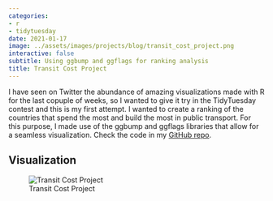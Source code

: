 ```yaml
---
categories:
- r
- tidytuesday
date: 2021-01-17
image: ../assets/images/projects/blog/transit_cost_project.png
interactive: false
subtitle: Using ggbump and ggflags for ranking analysis
title: Transit Cost Project
---
```


I have seen on Twitter the abundance of amazing visualizations made with R for the last copuple of weeks, so I wanted to give it try in the TidyTuesday contest and this is my first attempt. I wanted to create a ranking of the countries that spend the most and build the most in public transport. For this purpose, I made use of the ggbump and ggflags libraries that allow for a seamless visualization. Check the code in my [GitHub repo](https://github.com/ancazugo/TidyTuesday/tree/main/2021/Week_02_Transit_Cost_Project).

<!-- 
``` r
library(tidytuesdayR)
library(tidyverse)
library(countrycode)
library(ggbump)
library(ggflags)
```

``` r
df <- tt_load('2021-01-05')$transit_cost[1:537,]

df$start_year <- as.numeric(df$start_year)
df$end_year <- as.numeric(df$end_year)
df$real_cost <- as.numeric(df$real_cost)
df$country <- countrycode(df$country, origin = 'iso2c', destination = 'genc2c')
```

``` r
df_country <- df %>%
    group_by(country) %>%
    summarise(total_cost = sum(real_cost), total_length = sum(length)) %>%
    mutate(cost_length = total_cost / total_length) %>%
    slice_max(total_length, n = 20)
```

``` r
df_rank <- df_country %>%
    mutate(total_length_rank = 1:20) %>%
    arrange(desc(total_cost)) %>%
    mutate(total_cost_rank = 1:20) %>%
    arrange(desc(cost_length)) %>%
    mutate(cost_length_rank = 1:20) %>%
    select(country, ends_with('rank')) %>%
    pivot_longer(cols = ends_with('rank'), names_to = 'metric', values_to = 'rank') %>%
    mutate(metric = factor(metric, levels = c('total_cost_rank', 'cost_length_rank', 'total_length_rank'))) %>%
    mutate(continent = countrycode(country, origin = 'genc2c', destination = 'continent'))
```

``` r
ggplot(df_rank, aes(x = metric, y = rank, country = tolower(country), color = continent)) + 
    geom_bump(smooth = 10, size = 1.5, lineend = "round") +
    geom_flag(size = 10) + 
    scale_x_discrete(expand = expansion(mult = c(.05, .05)),
                     labels = c('total_cost_rank' = 'Total cost of lines \n(USD millions)', 'cost_length_rank' = 'Total cost per length of Line \n(USD millions / Km)', 'total_length_rank' = 'Total length of lines \n(Km)')) +
    scale_y_reverse(breaks = seq(1, 20, 1),
                    sec.axis = sec_axis(trans = ~.*1, name = "Second Axis", breaks = seq(1, 20, 1))) + 
    scale_color_brewer(type = 'qual', palette = 'Dark2') +
    labs(title = 'Cost and Length of Transit per Country',
         subtitle = 'Ranking of selected countries in terms of length, cost and cost/length of constructed lines for public transport in the period 1990-2020. \nThe countries shown are the top 20 with the most constructed lines in Km for the 30-year period. \nAsian countries have been investing tons of dollars in transport infrastucture in the past few decades.',
         caption = 'by Andrés Camilo Zúñiga González (@ancazugo) \n Data: Transit Costs Project') +
    theme(
        panel.background = element_rect(fill = '#000000'),
        plot.background = element_rect(fill = '#000000'),
        plot.margin = unit(c(1, 1, 0.5, 1), "cm"),
        panel.grid = element_blank(),
        axis.ticks = element_blank(),
        axis.text.y = element_text(color = 'white', size = 20, hjust = 0.5),
        axis.text.y.right = element_text(color = 'white', size = 20, hjust = 0.5),
        axis.text.x = element_text(color = 'white', size = 15),
        plot.title = element_text(face = 'bold', colour = 'white', size = 20),
        plot.subtitle = element_text(colour = 'white', size = 15),
        plot.caption = element_text(colour = 'white', size = 10),
        plot.caption.position = "plot",
        legend.background = element_rect(fill = '#000000'),
        legend.text = element_text(face = 'bold', color = 'white', size = 15),
        legend.position = 'bottom',
        legend.key = element_rect(fill = '#000000'),
        legend.spacing.x = unit(.5, "cm"),
        legend.key.size = unit(2, "cm")
    )
```

``` r
ggsave('transit_cost_project.png', device = 'png', width = 50, height = 30, units = 'cm', dpi = 300)
``` -->


## Visualization

![Transit Cost Project](../assets/images/projects/blog/transit_cost_project.png)
